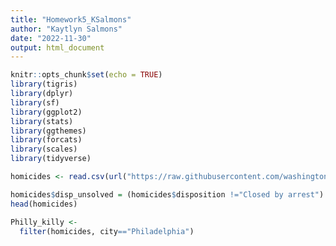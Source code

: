 ```yaml
---
title: "Homework5_KSalmons"
author: "Kaytlyn Salmons"
date: "2022-11-30"
output: html_document
---
```


```r
knitr::opts_chunk$set(echo = TRUE)
library(tigris) 
library(dplyr) 
library(sf) 
library(ggplot2)
library(stats)
library(ggthemes)
library(forcats)
library(scales)
library(tidyverse)
```


```r
homicides <- read.csv(url("https://raw.githubusercontent.com/washingtonpost/data-homicides/master/homicide-data.csv"))
```

```r
homicides$disp_unsolved = (homicides$disposition !="Closed by arrest")
head(homicides)
```

```r
Philly_killy <- 
  filter(homicides, city=="Philadelphia")
```




